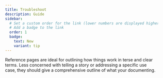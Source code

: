 ```yaml
---
title: Troubleshoot
description: Guide
sidebar:
  # Set a custom order for the link (lower numbers are displayed higher up)
  # Add a badge to the link
  order: 1
  badge:
    text: New
    variant: tip
---
```

Reference pages are ideal for outlining how things work in terse and clear terms.
Less concerned with telling a story or addressing a specific use case, they should give a comprehensive outline of what your documenting.




<CardGrid>
	<LinkCard title="Windows" icon="pencil" description="FAQs on Window OS Troubleshooting " href="/troubleshoot/windows/windows/" />
	<LinkCard title="MacOS" icon="pencil" description="FAQs on MacOS Troubleshooting"  href="/troubleshoot/macos/mac/" />
</CardGrid>


